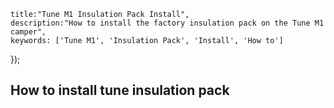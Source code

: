 
    title:"Tune M1 Insulation Pack Install",
    description:"How to install the factory insulation pack on the Tune M1 camper",
    keywords: ['Tune M1', 'Insulation Pack', 'Install', 'How to']
});


<MdxLayout>

## How to install tune insulation pack


</MdxLayout>
